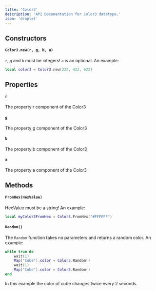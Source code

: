 ```yaml
---
title: 'Color3'
description: 'API Documentation for Color3 datatype.'
icon: 'droplet'
---
```


## Constructors
#### `Color3.new(r, g, b, a)`
`r`, `g` and `b` must be integers! `a` is an optional. An example:
```lua
local color3 = Color3.new(222, 422, 622)
```

## Properties
#### `r`
The property r component of the Color3

#### `g`
The property g component of the Color3

#### `b`
The property b component of the Color3

#### `a`
The property a component of the Color3

## Methods
#### `FromHex(HexValue)`
HexValue must be a string! An example:
```lua
local myColor3FromHex = Color3.FromHex("#FFFFFF")
```
#### `Random()`
The `Random` function takes no parameters and returns a random color. An example:
```lua
while true do 
    wait(1)
    Map["Cube"].color = Color3.Random()
    wait(1)
    Map["Cube"].color = Color3.Random()
end
```
In this example the color of cube changes twice every 2 seconds.